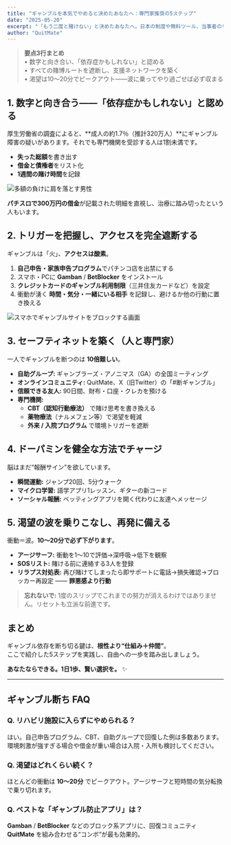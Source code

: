 ```yaml
---
title: "ギャンブルを本気でやめると決めたあなたへ：専門家推奨の5ステップ"
date: "2025-05-20"
excerpt: "「もう二度と賭けない」と決めたあなたへ。日本の制度や無料ツール、当事者のリアル体験を交えた“5つのステップ”でギャンブル依存から抜け出す方法をまとめました。"
author: "QuitMate"
---
```


> **要点3行まとめ**  
> • 数字と向き合い、「依存症かもしれない」と認める  
> • すべての賭博ルートを遮断し、支援ネットワークを築く  
> • 渇望は10〜20分でピークアウト——波に乗ってやり過ごせば必ず収まる  

## 1. 数字と向き合う——「依存症かもしれない」と認める

厚生労働省の調査によると、**成人の約1.7％（推計320万人）**にギャンブル障害の疑いがあります。それでも専門機関を受診する人は1割未満です。

- **失った総額**を書き出す  
- **借金と債権者**をリスト化  
- **1週間の賭け時間**を記録  

![多額の負けに肩を落とす男性](gambling-loss.png)

**パチスロで300万円の借金**が記載された明細を直視し、治療に踏み切ったという人もいます。

## 2. トリガーを把握し、アクセスを完全遮断する

ギャンブルは「火」、**アクセスは酸素**。

1. **自己申告・家族申告プログラム**でパチンコ店を出禁にする  
2. スマホ・PCに **Gamban** / **BetBlocker** をインストール  
3. **クレジットカードのギャンブル利用制限**（三井住友カードなど）を設定  
4. 衝動が湧く **時間・気分・一緒にいる相手** を記録し、避けるか他の行動に置き換える  

![スマホでギャンブルサイトをブロックする画面](block-app.png)

## 3. セーフティネットを築く（人と専門家）

一人でギャンブルを断つのは **10倍難しい**。

- **自助グループ:** ギャンブラーズ・アノニマス（GA）の全国ミーティング  
- **オンラインコミュニティ:** QuitMate、X（旧Twitter）の「#断ギャンブル」  
- **信頼できる友人:** 90日間、財布・口座・クレカを預ける  
- **専門機関:**  
  - **CBT（認知行動療法）** で賭け思考を書き換える  
  - **薬物療法**（ナルメフェン等）で渇望を軽減  
  - **外来 / 入院プログラム** で環境トリガーを遮断  

## 4. ドーパミンを健全な方法でチャージ

脳はまだ“報酬サイン”を欲しています。

- **瞬間運動:** ジャンプ20回、5分ウォーク  
- **マイクロ学習:** 語学アプリ1レッスン、ギターの新コード  
- **ソーシャル報酬:** ベッティングアプリを開く代わりに友達へメッセージ  

## 5. 渇望の波を乗りこなし、再発に備える

衝動＝波。**10〜20分で必ず下がります**。

- **アージサーフ:** 衝動を1〜10で評価→深呼吸→低下を観察  
- **SOSリスト:** 賭ける前に連絡する3人を登録  
- **リラプス対処表:** 再び賭けてしまったら即サポートに電話→損失確認→ブロッカー再設定 —— **罪悪感より行動**  

> **忘れないで:** 1度のスリップでこれまでの努力が消えるわけではありません。リセットも立派な前進です。

## まとめ

ギャンブル依存を断ち切る鍵は、**根性より“仕組み＋仲間”**。  
ここで紹介した5ステップを実践し、自由への一歩を踏み出しましょう。

**あなたならできる。1日1歩、賢い選択を。** ✨

---

## ギャンブル断ち FAQ

### Q. リハビリ施設に入らずにやめられる？
はい。自己申告プログラム、CBT、自助グループで回復した例は多数あります。環境刺激が強すぎる場合や借金が重い場合は入院・入所も検討してください。

### Q. 渇望はどれくらい続く？
ほとんどの衝動は **10〜20分** でピークアウト。アージサーフと短時間の気分転換で乗り切れます。

### Q. ベストな「ギャンブル防止アプリ」は？
**Gamban** / **BetBlocker** などのブロック系アプリに、回復コミュニティ **QuitMate** を組み合わせる“コンボ”が最も効果的。
